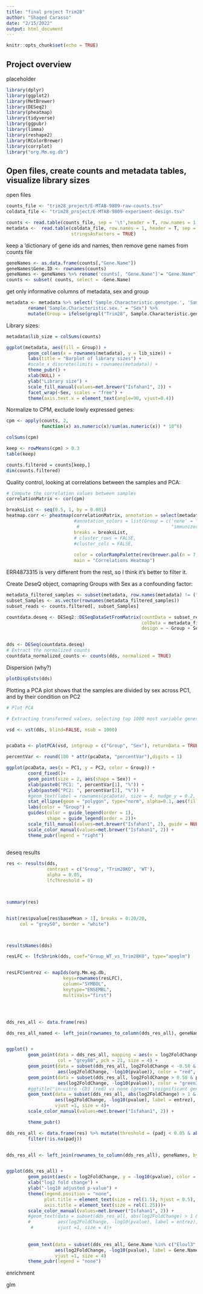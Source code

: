 ```yaml
---
title: "final project Trim28"
author: "Shaqed Carasso"
date: "2/15/2022"
output: html_document
---
```


```r
knitr::opts_chunk$set(echo = TRUE)
```

## Project overview

placeholder

```r

library(dplyr)
library(ggplot2)
library(MetBrewer)
library(DESeq2)
library(pheatmap)
library(tidyverse)
library(ggpubr)
library(limma)
library(reshape2)
library(RColorBrewer)
library(corrplot)
library("org.Mm.eg.db")
```

## Open files, create counts and metadata tables, visualize library sizes

open files

```r

counts_file <- "trim28_project/E-MTAB-9809-raw-counts.tsv"
coldata_file <- "trim28_project/E-MTAB-9809-experiment-design.tsv"

counts <- read.table(counts_file, sep = '\t',header = T, row.names = 1, stringsAsFactors = TRUE)
metadata <-  read.table(coldata_file, row.names = 1, header = T, sep = '\t', 
                        stringsAsFactors = TRUE)
```

keep a 'dictionary of gene ids and names, then remove gene names from counts file

```r
geneNames <- as.data.frame(counts[,"Gene.Name"])
geneNames$Gene.ID <- rownames(counts)
geneNames <- geneNames %>% rename('counts[, "Gene.Name"]'= "Gene.Name")
counts <- subset( counts, select = -Gene.Name)
```

get only informative columns of metadata, sex and group

```r
metadata <- metadata %>% select('Sample.Characteristic.genotype.', 'Sample.Characteristic.sex.') %>%
        rename('Sample.Characteristic.sex.' = "Sex") %>%
        mutate(Group = ifelse(grepl("Trim28", Sample.Characteristic.genotype.), "Trim28KO", "WT"))


```

Library sizes:

```r
metadata$lib_size = colSums(counts)

ggplot(metadata, aes(fill = Group)) +
        geom_col(aes(x = rownames(metadata), y = lib_size)) +
        labs(title = "Barplot of library sizes") +
        #scale_x_discrete(limits = rownames(metadata)) +
        theme_pubr() +
        xlab(NULL) +
        ylab("Library size") +
        scale_fill_manual(values=met.brewer("Isfahan1", 2)) +
        facet_wrap(~Sex, scales = "free") +
        theme(axis.text.x = element_text(angle=90, vjust=0.4))

```


Normalize to CPM, exclude lowly expressed genes:

```r
cpm <- apply(counts, 2, 
             function(x) as.numeric(x)/sum(as.numeric(x)) * 10^6)

colSums(cpm)

keep <- rowMeans(cpm) > 0.3
table(keep)

counts.filtered = counts[keep,]
dim(counts.filtered)

```

Quality control, looking at correlations between the samples and PCA:

```r
# Compute the correlation values between samples
correlationMatrix <- cor(cpm) 

breaksList <- seq(0.5, 1, by = 0.001)
heatmap.corr <- pheatmap(correlationMatrix, annotation = select(metadata, c(Group, Sex)), 
                         #annotation_colors = list(Group = c('none' = "lightblue3", immunized = "red3", 
                          #                                  "immunized_cross" = "salmon")),
                         breaks = breaksList,
                         # cluster_rows = FALSE,
                         #cluster_cols = FALSE,
                         
                         color = colorRampPalette(rev(brewer.pal(n = 7, name = "RdYlBu")))(length(breaksList)),
                         main = "Correlations Heatmap")

```

ERR4873315 is very different from the rest, so I think it's better to filter it.

Create DeseQ object, comapring Groups with Sex as a confounding factor:


```r
metadata_filtered_samples <- subset(metadata, row.names(metadata) != ("ERR4873315"))
subset_Samples <- as.vector(rownames(metadata_filtered_samples))
subset_reads <- counts.filtered[, subset_Samples]

countdata.deseq <- DESeq2::DESeqDataSetFromMatrix(countData = subset_reads, 
                                                  colData = metadata_filtered_samples, 
                                                  design = ~ Group + Sex)


dds <- DESeq(countdata.deseq)
# Extract the normalized counts
countdata_normalized_counts <- counts(dds, normalized = TRUE)
```
Dispersion (why?)

```r
plotDispEsts(dds)
```

Plotting a PCA plot shows that the samples are divided by sex across PC1, and by their condition on PC2
```r
# Plot PCA 

# Extracting transformed values, selecting top 1000 most variable genes

vsd <- vst(dds, blind=FALSE, nsub = 1000)


pcaData <- plotPCA(vsd, intgroup = c("Group", "Sex"), returnData = TRUE)

percentVar <- round(100 * attr(pcaData, "percentVar"),digits = 1)

ggplot(pcaData, aes(x = PC1, y = PC2, color = Group)) +
        coord_fixed()+
        geom_point(size = 2, aes(shape = Sex)) +
        xlab(paste0("PC1: ", percentVar[1], "%")) + 
        ylab(paste0("PC2: ", percentVar[2], "%")) +
        #geom_text(label = rownames(pcaData), size = 4, nudge_y = 0.2, show.legend = FALSE)+
        stat_ellipse(geom = "polygon", type="norm", alpha=0.1, aes(fill=Group)) +
        labs(color = "Group") +
        guides(color = guide_legend(order = 1),
               shape = guide_legend(order = 2))+
        scale_fill_manual(values=met.brewer("Isfahan1", 2), guide = NULL) +
        scale_color_manual(values=met.brewer("Isfahan1", 2)) +
        theme_pubr(legend = "right")
        
```
deseq results

```r

res <- results(dds, 
               contrast = c("Group", "Trim28KO", 'WT'), 
               alpha = 0.05, 
               lfcThreshold = 0)



summary(res)


hist(res$pvalue[res$baseMean > 1], breaks = 0:20/20,
     col = "grey50", border = "white")



resultsNames(dds)
```

```r
resLFC <- lfcShrink(dds, coef="Group_WT_vs_Trim28KO", type="apeglm")


resLFC$entrez <- mapIds(org.Mm.eg.db,
                     keys=rownames(resLFC),
                     column="SYMBOL",
                     keytype="ENSEMBL",
                     multiVals="first")




dds_res_all <- data.frame(res)

dds_res_all_named <- left_join(rownames_to_column(dds_res_all), geneNames, by=c("rowname" = "Gene.ID"))


ggplot() +
        geom_point(data = dds_res_all, mapping = aes(x = log2FoldChange, y = -log10(pvalue)), 
                   col = "grey80", pch = 21, size = 4) + 
        geom_point(data = subset(dds_res_all, log2FoldChange < -0.58 & padj < 0.05),
                   aes(log2FoldChange, -log10(pvalue)), color = "red", size = 4)  +
        geom_point(data = subset(dds_res_all, log2FoldChange > 0.58 & padj < 0.05),
                   aes(log2FoldChange, -log10(pvalue)), color = "green3", size = 4) +
        #ggtitle("in-vitro -CD3 (red) vs none (green) \nsignificant genes are colored") +
        geom_text(data = subset(dds_res_all, abs(log2FoldChange) > 1 & padj < 0.05),
                  aes(log2FoldChange, -log10(pvalue), label = entrez), 
                  vjust =1, size = 4)+
        scale_color_manual(values=met.brewer("Isfahan1", 2)) +

        theme_pubr()

dds_res_all <- data.frame(res) %>% mutate(threshold = (padj < 0.05 & abs(log2FoldChange) >= 0.58)) %>%
        filter(!is.na(padj))


dds_res_all <- left_join(rownames_to_column(dds_res_all), geneNames, by=c("rowname" = "Gene.ID"))


ggplot(dds_res_all) + 
        geom_point(aes(x = log2FoldChange, y = -log10(pvalue), color = threshold)) + 
        xlab("log2 fold change") + 
        ylab("-log10 adjusted p-value") + 
        theme(legend.position = "none", 
              plot.title = element_text(size = rel(1.5), hjust = 0.5), 
              axis.title = element_text(size = rel(1.25)))+
        scale_color_manual(values=met.brewer("Isfahan1", 2)) +
        #geom_text(data = subset(dds_res_all, abs(log2FoldChange) > 1 & padj < 0.05),
        #          aes(log2FoldChange, -log10(pvalue), label = entrez), 
         #         vjust =1, size = 4)+
        
        
        geom_text(data = subset(dds_res_all, Gene.Name %in% c("Elovl3", "Olr1", " Elovl7", " Klf14")),
                  aes(log2FoldChange, -log10(pvalue), label = Gene.Name), 
                  vjust =1, size = 4)
        theme_pubr(legend = "none")


```


enrichment


glm\rforest





